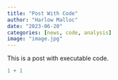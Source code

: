 ```yaml
---
title: "Post With Code"
author: "Harlow Malloc"
date: "2023-06-20"
categories: [news, code, analysis]
image: "image.jpg"
---
```


This is a post with executable code.

```r
1 + 1
```

